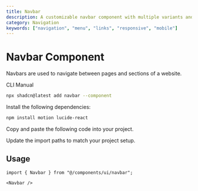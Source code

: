 ```yaml
---
title: Navbar
description: A customizable navbar component with multiple variants and sizes
category: Navigation
keywords: ["navigation", "menu", "links", "responsive", "mobile"]
---
```


<CodePreview
name="navbar"
title="Navbar"
description="A Resizing navbar on scroll"
/>

# Navbar Component

Navbars are used to navigate between pages and sections of a website.

<CodeTabs>

<TabsList>
  <TabsTrigger value="cli">CLI</TabsTrigger>
  <TabsTrigger value="manual">Manual</TabsTrigger>
</TabsList>
<TabsContent value="cli">

```bash
npx shadcn@latest add navbar --component
```

</TabsContent>

<TabsContent value="manual">

<Steps>

<Step>Install the following dependencies:</Step>

```bash
npm install motion lucide-react
```

<Step>Copy and paste the following code into your project.</Step>

<ComponentSource
  name="navbar"
  title="components/ui/navbar.tsx"
/>

<Step>Update the import paths to match your project setup.</Step>

</Steps>

</TabsContent>

</CodeTabs>

## Usage

```tsx showLineNumbers
import { Navbar } from "@/components/ui/navbar";
```

```tsx showLineNumbers
<Navbar />
```
